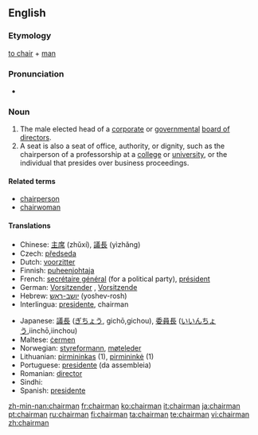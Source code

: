 ==English==

===Etymology===
[[chair#Verb|to chair]] + [[man]]

===Pronunciation===
*{{audio|en-us-chairman.ogg|Audio (US)}}

===Noun===
{{wikipedia}}{{en-noun|chairmen}}

# The male elected head of a [[corporate]] or [[government]]al [[board of directors]].
# <!--something is wrong with this defn-->A seat is also a seat of office, authority, or dignity, such as the chairperson of a professorship at a [[college]] or [[university]], or the individual that presides over business proceedings.

====Related terms====
*[[chairperson]]
*[[chairwoman]]

====Translations====
{{top}}
*Chinese: [[主席]] (zhǔxí), [[議長]] (yìzhǎng)
*Czech: [[předseda]] {{m}}
*Dutch: [[voorzitter]] {{m}}
*Finnish: [[puheenjohtaja]]
*French: [[secrétaire général]] (for a political party), [[président]] {{m}}
*German: [[Vorsitzender]] {{m}}, [[Vorsitzende]] {{f}}
*Hebrew: [[יושב-ראש]] (yoshev-rosh) {{m}}
*Interlingua: [[presidente]], chairman
{{mid}}
*Japanese: [[議長]] ([[ぎちょう]], gichō,gichou), [[委員長]] ([[いいんちょう]],iinchō,iinchou)
*Maltese: [[ċermen]]
*Norwegian: [[styreformann]], [[møteleder]]
*Lithuanian: [[pirmininkas]] {{m}} (1), [[pirmininkė]] {{f}} (1)
*Portuguese: [[presidente]] (da assembleia)
*Romanian: [[director]]
*Sindhi: {{SDchar|[[نِشِستمان]]}}
*Spanish: [[presidente]]
{{bottom}}

[[zh-min-nan:chairman]]
[[fr:chairman]]
[[ko:chairman]]
[[it:chairman]]
[[ja:chairman]]
[[pt:chairman]]
[[ru:chairman]]
[[fi:chairman]]
[[ta:chairman]]
[[te:chairman]]
[[vi:chairman]]
[[zh:chairman]]